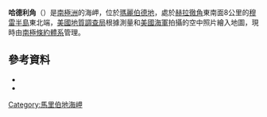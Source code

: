 {{Coord|73|55|S|113|58|W|source:GNIS|display=title}}

'''哈德利角'''（{{lang-en|Hadley Point}}）是[[南極洲|南極洲]]的海岬，位於[[瑪麗伯德地|瑪麗伯德地]]，處於[[赫拉徹角|赫拉徹角]]東南面8公里的[[穆雷半島|穆雷半島]]東北端，[[美國地質調查局|美國地質調查局]]根據測量和[[美國海軍|美國海軍]]拍攝的空中照片繪入地圖，現時由[[南極條約體系|南極條約體系]]管理。

==參考資料==
*{{cite gnis | type = antarid | id = 6196| name = Hadley Point | accessdate = 2012-05-14}}
*{{usgs-gazetteer|id=6196}}

{{DEFAULTSORT:Hadley Point}}
[[Category:馬里伯地海岬|Category:馬里伯地海岬]]


{{MarieByrdLand-geo-stub}}